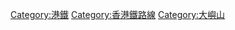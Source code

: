 {{commonscat|Disneyland Resort Line}}
{{catmore}}
[[Category:港鐵|Category:港鐵]]
[[Category:香港鐵路線|Category:香港鐵路線]]
[[Category:大嶼山|Category:大嶼山]]